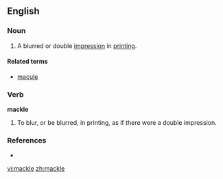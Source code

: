 ==English==

===Noun===
{{en-noun}}

# {{obsolete}} A blurred or double [[impression]] in [[printing]].

====Related terms====
* [[macule]]

===Verb===
'''mackle'''

# {{obsolete}} To blur, or be blurred, in printing, as if there were a double impression.

===References===
* {{R:Webster 1913}}

[[vi:mackle]]
[[zh:mackle]]